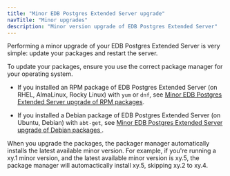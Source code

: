 ```yaml
---
title: "Minor EDB Postgres Extended Server upgrade"
navTitle: "Minor upgrades"
description: "Minor version upgrade of EDB Postgres Extended Server"
---
```


Performing a minor upgrade of your EDB Postgres Extended Server is very simple: update your packages and restart the server.

To update your packages, ensure you use the correct package manager for your operating system. 

- If you installed an RPM package of EDB Postgres Extended Server (on RHEL, AlmaLinux, Rocky Linux) with `yum` or `dnf`, see [Minor EDB Postgres Extended Server upgrade of RPM packages](dnf_upgrade).

- If you installed a Debian package of EDB Postgres Extended Server (on Ubuntu, Debian) with `abt-get`, see [Minor EDB Postgres Extended Server upgrade of Debian packages ](apt_upgrade). 

When you upgrade the packages, the packager manager automatically installs the latest available minor version. For example, if you're running a xy.1 minor version, and the latest available minor version is xy.5, the package manager will automactically install xy.5, skipping xy.2 to xy.4.
